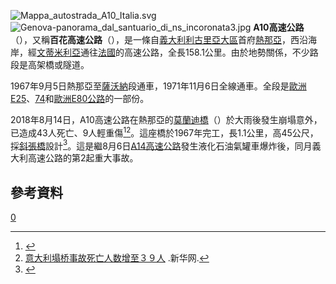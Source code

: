 [[File:Mappa_autostrada_A10_Italia.svg|right]]
[[File:Genova-panorama_dal_santuario_di_ns_incoronata3.jpg|thumb]]
'''A10高速公路'''（{{lang-it|Autostrada A10}}），又稱'''百花高速公路'''（{{lang|it|Autostrada dei Fiori}}），是一條自[[義大利|義大利]][[利古里亞大區|利古里亞大區]]首府[[熱那亞|熱那亞]]，西沿海岸，經[[文蒂米利亞|文蒂米利亞]]通往[[法國|法國]]的高速公路，全長158.1公里。由於地勢關係，不少路段是高架橋或隧道。

1967年9月5日熱那亞至[[薩沃納|薩沃納]]段通車，1971年11月6日全線通車。全段是[[歐洲E25公路|歐洲E25]]、[[歐洲E25公路|74]]和[[歐洲E80公路|歐洲E80公路]]的一部份。

2018年8月14日，A10高速公路在熱那亞的[[莫蘭迪橋|莫蘭迪橋]]（{{lang|it|Ponte Morandi}}）於大雨後發生崩塌意外，已造成43人死亡、9人輕重傷<ref>{{Cite web |url=http://news.ltn.com.tw/news/world/breakingnews/2524543 |title=義大利斷橋找到最後3失蹤者 死傷增至43死4命危 |accessdate=2018-08-20 |archive-date=2018-08-20 |archive-url=https://web.archive.org/web/20180820112619/http://news.ltn.com.tw/news/world/breakingnews/2524543 |dead-url=no }}</ref><ref>[http://www.xinhuanet.com/world/2018-08/15/c_1123275932.htm 意大利塌桥事故死亡人数增至３９人] {{Wayback|url=http://www.xinhuanet.com/world/2018-08/15/c_1123275932.htm |date=20180816114222 }}.新华网.</ref>。這座橋於1967年完工，長1.1公里，高45公尺，採[[斜張橋|斜張橋]]設計<ref>{{Cite web |url=http://news.ltn.com.tw/news/world/breakingnews/2519354 |title=義大利高架橋斷裂 多車跌百米 至少11死（不斷更新） |accessdate=2018-08-14 |archive-date=2018-08-14 |archive-url=https://web.archive.org/web/20180814141436/http://news.ltn.com.tw/news/world/breakingnews/2519354 |dead-url=no }}</ref>。這是繼8月6日[[A14高速公路_(義大利)|A14高速公路]]發生液化石油氣罐車爆炸後，同月義大利高速公路的第2起重大事故。

==參考資料==
{{reflist}}

[[Category:義大利高速公路|0]]

{{意大利高速公路}}